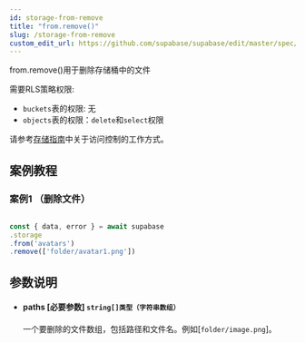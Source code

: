 ```yaml
---
id: storage-from-remove
title: "from.remove()"
slug: /storage-from-remove
custom_edit_url: https://github.com/supabase/supabase/edit/master/spec/supabase_js_v2.yml
---
```


from.remove()用于删除存储桶中的文件

需要RLS策略权限:
  - `buckets`表的权限: 无
  - `objects`表的权限：`delete`和`select`权限

请参考[存储指南](/docs/guides/storage#access-control)中关于访问控制的工作方式。

## 案例教程

### 案例1 （删除文件）

<Tabs scrollable size="small" type="underlined" defaultActiveId="demo2">

<TabPanel id="demo2" label="使用方法">

  ```ts
                                                                                   
const { data, error } = await supabase
  .storage
  .from('avatars')
  .remove(['folder/avatar1.png'])
  ```

</TabPanel>
</Tabs>


## 参数说明


<ul className="method-list-group">
  
<li className="method-list-item">
  <h4 className="method-list-item-label">
    <span className="method-list-item-label-name">
      paths
    </span>
    <span className="method-list-item-label-badge required">
      [必要参数]
    </span>
    <span className="method-list-item-validation">
      <code>string[]类型（字符串数组）</code>
    </span>
  </h4>
  <div class="method-list-item-description">

一个要删除的文件数组，包括路径和文件名。例如[`folder/image.png`]。

  </div>
  
</li>

</ul>





